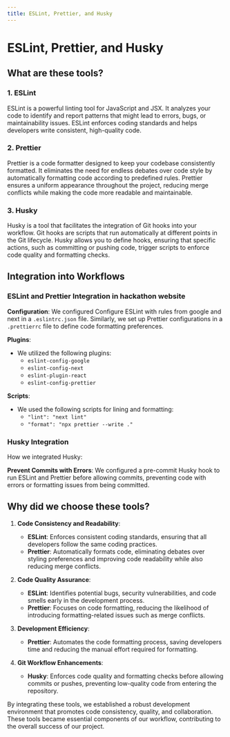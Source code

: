 ```yaml
---
title: ESLint, Prettier, and Husky
---
```


# ESLint, Prettier, and Husky

## What are these tools?

### 1. ESLint

ESLint is a powerful linting tool for JavaScript and JSX. It analyzes your code to identify and report patterns that might lead to errors, bugs, or maintainability issues. ESLint enforces coding standards and helps developers write consistent, high-quality code.

### 2. Prettier

Prettier is a code formatter designed to keep your codebase consistently formatted. It eliminates the need for endless debates over code style by automatically formatting code according to predefined rules. Prettier ensures a uniform appearance throughout the project, reducing merge conflicts while making the code more readable and maintainable.

### 3. Husky

Husky is a tool that facilitates the integration of Git hooks into your workflow. Git hooks are scripts that run automatically at different points in the Git lifecycle. Husky allows you to define hooks, ensuring that specific actions, such as committing or pushing code, trigger scripts to enforce code quality and formatting checks.

## Integration into Workflows

### ESLint and Prettier Integration in hackathon website

**Configuration**: We configured Configure ESLint with rules from google and next in a `.eslintrc.json` file. Similarly, we set up Prettier configurations in a `.prettierrc` file to define code formatting preferences.

**Plugins**:

- We utilized the following plugins:
  - `eslint-config-google`
  - `eslint-config-next`
  - `eslint-plugin-react`
  - `eslint-config-prettier`

**Scripts**:

- We used the following scripts for lining and formatting:
  - `"lint": "next lint"`
  - `"format": "npx prettier --write ."`

### Husky Integration

How we integrated Husky:

**Prevent Commits with Errors**: We configured a pre-commit Husky hook to run ESLint and Prettier before allowing commits, preventing code with errors or formatting issues from being committed.

## Why did we choose these tools?

1. **Code Consistency and Readability**:

   - **ESLint**: Enforces consistent coding standards, ensuring that all developers follow the same coding practices.
   - **Prettier**: Automatically formats code, eliminating debates over styling preferences and improving code readability while also reducing merge conflicts.

2. **Code Quality Assurance**:

   - **ESLint**: Identifies potential bugs, security vulnerabilities, and code smells early in the development process.
   - **Prettier**: Focuses on code formatting, reducing the likelihood of introducing formatting-related issues such as merge conflicts.

3. **Development Efficiency**:

   - **Prettier**: Automates the code formatting process, saving developers time and reducing the manual effort required for formatting.

4. **Git Workflow Enhancements**:
   - **Husky**: Enforces code quality and formatting checks before allowing commits or pushes, preventing low-quality code from entering the repository.

By integrating these tools, we established a robust development environment that promotes code consistency, quality, and collaboration. These tools became essential components of our workflow, contributing to the overall success of our project.
